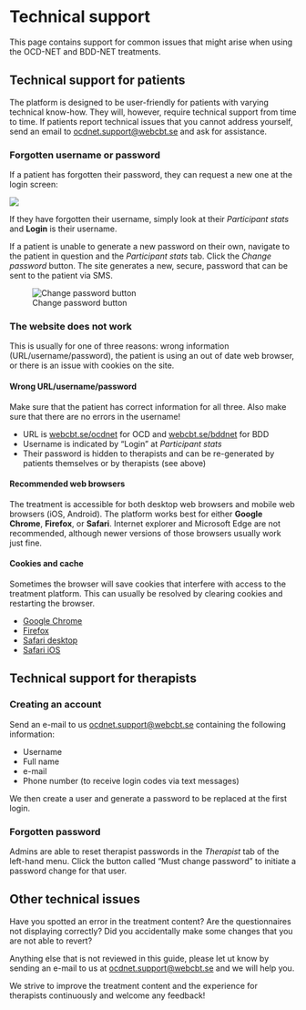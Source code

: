 # Technical support

This page contains support for common issues that might arise when using the OCD-NET and BDD-NET treatments.

## Technical support for patients

The platform is designed to be user-friendly for patients with varying technical know-how. They will, however, require technical support from time to time. If patients report technical issues that you cannot address yourself, send an email to <ocdnet.support@webcbt.se> and ask for assistance.

### Forgotten username or password

If a patient has forgotten their password, they can request a new one at the login screen:

![](images/patient-login.png)

If they have forgotten their username, simply look at their *Participant stats* and **Login** is their username.

If a patient is unable to generate a new password on their own, navigate to the patient in question and the *Participant stats* tab. Click the *Change password* button. The site generates a new, secure, password that can be sent to the patient via SMS.

![Change password button](images/change-password.png)

### The website does not work

This is usually for one of three reasons: wrong information (URL/username/password), the patient is using an out of date web browser, or there is an issue with cookies on the site.

#### Wrong URL/username/password

Make sure that the patient has correct information for all three. Also make sure that there are no errors in the username!

- URL is [webcbt.se/ocdnet](webcbt.se/ocdnet) for OCD and [webcbt.se/bddnet](webcbt.se/bddnet) for BDD
- Username is indicated by "Login" at *Participant stats*
- Their password is hidden to therapists and can be re-generated by patients themselves or by therapists (see above)

#### Recommended web browsers

The treatment is accessible for both desktop web browsers and mobile web browsers (iOS, Android). The platform works best for either **Google Chrome**, **Firefox**, or **Safari**. Internet explorer and Microsoft Edge are not recommended, although newer versions of those browsers usually work just fine.

#### Cookies and cache

Sometimes the browser will save cookies that interfere with access to the treatment platform. This can usually be resolved by clearing cookies and restarting the browser.

- [Google Chrome](https://support.google.com/chrome/answer/95647?co=GENIE.Platform%3DDesktop&hl=en)
- [Firefox](https://support.mozilla.org/en-US/kb/delete-cookies-remove-info-websites-stored)
- [Safari desktop](https://support.apple.com/kb/ph21411?locale=en_US)
- [Safari iOS](https://support.apple.com/en-gb/HT201265)

## Technical support for therapists

### Creating an account

Send an e-mail to us <ocdnet.support@webcbt.se> containing the following information:

* Username
* Full name
* e-mail
* Phone number (to receive login codes via text messages)

We then create a user and generate a password to be replaced at the first login.

### Forgotten password

Admins are able to reset therapist passwords in the *Therapist* tab of the left-hand menu. Click the button called "Must change password" to initiate a password change for that user.

## Other technical issues

Have you spotted an error in the treatment content? Are the questionnaires not displaying correctly? Did you accidentally make some changes that you are not able to revert?

Anything else that is not reviewed in this guide, please let ut know by sending an e-mail to us at <ocdnet.support@webcbt.se> and we will help you.

We strive to improve the treatment content and the experience for therapists continuously and welcome any feedback!
